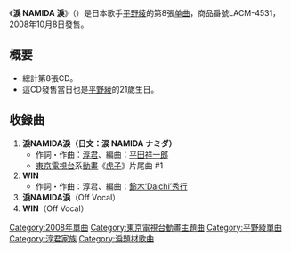 {{Unreferenced|time=2019-09-18T01:18:40+00:00}}
{{Infobox Single
| Name = 淚 NAMIDA 淚<br />（{{lang|ja|涙 NAMIDA ナミダ}}）
| Cover = LACM-4531.jpg
| Artist = [[平野綾|平野綾]]
| Released = 2008年10月8日
| Genre = 動畫歌曲、[[J-POP|J-POP]]
| Length = 16分41秒
| Chart position =
| Label = [[Lantis|Lantis]]
| Last single = [[Unnamed_world|Unnamed world]]<br />（2008年）
| This single = '''淚 NAMIDA 淚'''<br />（2008年）
| Next single = -[[Set_me_free／Sing_a_Song!|Set me free／Sing a Song!]]（2009年）
}}
{{japanese|japanese=涙 NAMIDA ナミダ|kana=なみだ なみだ なみだ|romaji=Namida Namida Namida}}

《'''淚 NAMIDA 淚'''》（'''{{lang-ja|涙 NAMIDA ナミダ}}'''）是日本歌手[[平野綾|平野綾]]的第8張[[单曲|单曲]]，商品番號LACM-4531，2008年10月8日發售。

==概要==
*總計第8張CD。
*這CD發售當日也是[[平野綾|平野綾]]的21歲生日。

==收錄曲==
#'''淚NAMIDA淚（日文：涙 NAMIDA ナミダ）'''
#*作詞・作曲：[[淳君|淳君]]、編曲：[[平田祥一郎|平田祥一郎]]
#*[[東京電視台|東京電視台]]系[[日本電視動畫|動畫]]《[[虎子|虎子]]》片尾曲 #1
#'''WIN'''
#*作詞・作曲：淳君、編曲：[[鈴木Daichi秀行|鈴木‘Daichi’秀行]]
#'''淚NAMIDA淚'''（Off Vocal）
#'''WIN'''（Off Vocal）

{{平野綾}}
{{single-stub}}

{{DEFAULTSORT:Namida Namida Namida}}
[[Category:2008年單曲|Category:2008年單曲]]
[[Category:東京電視台動畫主題曲|Category:東京電視台動畫主題曲]]
[[Category:平野綾單曲|Category:平野綾單曲]]
[[Category:淳君家族|Category:淳君家族]]
[[Category:淚題材歌曲|Category:淚題材歌曲]]